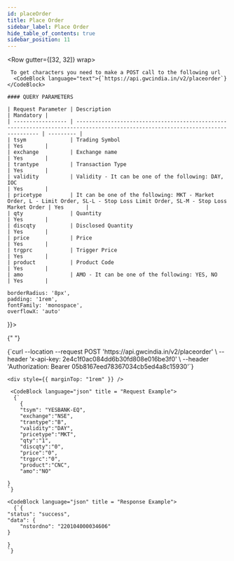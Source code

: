 ```yaml
---
id: placeOrder
title: Place Order
sidebar_label: Place Order
hide_table_of_contents: true
sidebar_position: 11
---
```



<Row gutter={[32, 32]} wrap>
  <Col xs={24} md={12}>
    
     To get characters you need to make a POST call to the following url 
      <CodeBlock language="text">{`https://api.gwcindia.in/v2/placeorder`}</CodeBlock>

    #### QUERY PARAMETERS

    | Request Parameter | Description                                                                                                                      | Mandatory |
    | ----------------- | -------------------------------------------------------------------------------------------------------------------------------- | --------- |
    | tsym              | Trading Symbol                                                                                                                   | Yes       |
    | exchange          | Exchange name                                                                                                                    | Yes       |
    | trantype          | Transaction Type                                                                                                                 | Yes       |
    | validity          | Validity - It can be one of the following: DAY, IOC                                                                              | Yes       |
    | pricetype         | It can be one of the following: MKT - Market Order, L - Limit Order, SL-L - Stop Loss Limit Order, SL-M - Stop Loss Market Order | Yes       |
    | qty               | Quantity                                                                                                                         | Yes       |
    | discqty           | Disclosed Quantity                                                                                                               | Yes       |
    | price             | Price                                                                                                                            | Yes       |
    | trgprc            | Trigger Price                                                                                                                    | Yes       |
    | product           | Product Code                                                                                                                     | Yes       |
    | amo               | AMO - It can be one of the following: YES, NO                                                                                    | Yes       |

  </Col>

  <Col xs={24} md={12} lg = {12} style={{
  
    borderRadius: '8px',
    padding: '1rem',
    fontFamily: 'monospace',
    overflowX: 'auto'
  }}>

{" "}

<CodeBlock language="bash" title="curl / cURL">
  {`curl --location --request POST 'https://api.gwcindia.in/v2/placeorder' \
--header 'x-api-key: 2e4c1f0ac084dd6b30fd808e016be3f0' \
--header 'Authorization: Bearer 05b8167eed78367034cb5ed4a8c15930'`}
</CodeBlock>

    <div style={{ marginTop: "1rem" }} />

     <CodeBlock language="json" title = "Request Example">
      {`
        {
        "tsym": "YESBANK-EQ",
        "exchange":"NSE",
        "trantype":"B",
        "validity":"DAY",
        "pricetype":"MKT",
        "qty":"1",
        "discqty":"0",
        "price":"0",
        "trgprc":"0",
        "product":"CNC",
        "amo":"NO"

    }
    `}

</CodeBlock>

    <CodeBlock language="json" title = "Response Example">
      {`{
    "status": "success",
    "data": {
        "nstordno": "220104000034606"
    }

    }
    `}

</CodeBlock>

  </Col>
</Row>
